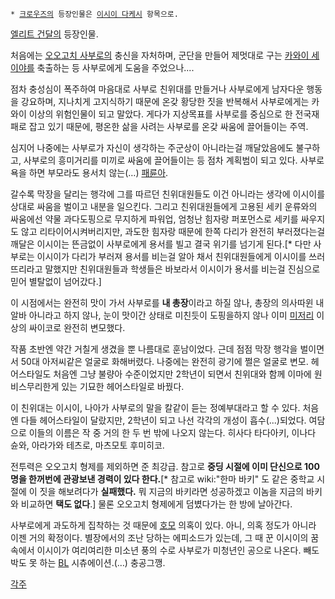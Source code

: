  * [[크로우즈]]의 등장인물은 [[이시이 다케시]] 항목으로.

[[엘리트 건달]]의 등장인물.

처음에는 [[오오고치 사부로]]의 충신을 자처하며, 군단을 만들어 제멋대로 구는 [[카와이 세이야]]를 축출하는 등 사부로에게 도움을 주었으나....

점차 충성심이 폭주하여 마음대로 사부로 친위대를 만들거나 사부로에게 남자다운 행동을 강요하며, 지나치게 고지식하기 때문에 온갖 황당한 짓을 반복해서 사부로에게는 카와이 이상의 위험인물이 되고 말았다. 게다가 지상목표를 사부로를 중심으로 한 전국재패로 잡고 있기 때문에, 평온한 삶을 사려는 사부로를 온갖 싸움에 끌어들이는 주역.

심지어 나중에는 사부로가 자신이 생각하는 주군상이 아니라는걸 깨달았음에도 불구하고, 사부로의 흥미거리를 미끼로 싸움에 끌어들이는 등 점차 계획범이 되고 있다. 사부로 욕을 하면 부모라도 용서치 않는(…) [[패륜]]아.

갈수록 막장을 달리는 행각에 그를 따르던 친위대원들도 이건 아니라는 생각에 이시이를 상대로 싸움을 벌이고 내분을 일으킨다. 그리고 친위대원들에게 고용된 세키 운류와의 싸움에선 약물 과다도핑으로 무지하게 파워업, 엄청난 힘자랑 퍼포먼스로 세키를 싸우지도 않고 리타이어시켜버리지만, 과도한 힘자랑 때문에 한쪽 다리가 완전히 부러졌다는걸 깨달은 이시이는 뜬금없이 사부로에게 용서를 빌고 결국 위기를 넘기게 된다.[* 다만 사부로는 이시이가 다리가 부러져 용서를 비는걸 알아 채서 친위대원들에게 이시이를 쓰러뜨리라고 말했지만 친위대원들과 학생들은 바보라서 이시이가 용서를 비는걸 진심으로 믿어 별탈없이 넘어갔다.] 

이 시점에서는 완전히 맛이 가서 사부로를 '''내 총장'''이라고 하질 않나, 총장의 의사따윈 내 알바 아니라고 하지 않나, 눈이 맛이간 상태로 미친듯이 도핑을하지 않나 이미 [[미저리]] 이상의 싸이코로 완전히 변모했다.

작품 초반엔 약간 거칠게 생겼을 뿐 나름대로 훈남이었다. 근데 점점 막장 행각을 벌이면서 50대 아저씨같은 얼굴로 화해버렸다. 나중에는 완전히 광기에 쩔은 얼굴로 변모. 헤어스타일도 처음엔 그냥 불량아 수준이었지만 2학년이 되면서 친위대와 함께 이마에 원 비스무리한게 있는 기묘한 헤어스타일로 바꿨다.

이 친위대는 이시이, 나아가 사부로의 말을 칼같이 듣는 정예부대라고 할 수 있다. 처음엔 다들 헤어스타일이 달랐지만, 2학년이 되고 나선 각각의 개성이 흡수(...)되었다. 여담으로 이들의 이름은 작 중 거의 한 두 번 밖에 나오지 않는다. 히사다 타다아키, 이나다 슌와, 아라가와 테츠로, 마츠모토 후미히코.

전투력은 오오고치 형제를 제외하면 준 최강급. 참고로 '''중딩 시절에 이미 단신으로 100명을 한꺼번에 관광보낸 경력이 있다 한다.'''[* 참고로 wiki:"한마 바키" 도 같은 중학교 시절에 이 짓을 해보려다가 '''실패했다.''' 뭐 지금의 바키라면 성공하겠고 이놈을 지금의 바키와 비교하면 '''택도 없다'''.] 물론 오오고치 형제에게 덤볐다가는 한 방에 날아간다.

사부로에게 과도하게 집착하는 것 때문에 [[호모]] 의혹이 있다. 아니, 의혹 정도가 아니라 이젠 거의 확정이다. 별장에서의 조난 당하는 에피소드가 있는데, 그 때 꾼 이시이의 꿈 속에서 이시이가 여리여리한 미소년 풍의 수로 사부로가 미청년인 공으로 나온다. 빼도박도 못 하는 [[BL]] 시츄에이션.(…) 충공그깽.

[[각주]]
